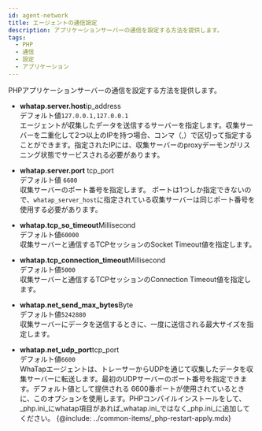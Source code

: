 ```yaml
---
id: agent-network
title: エージェントの通信設定
description: アプリケーションサーバーの通信を設定する方法を提供します。
tags:
  - PHP
  - 通信
  - 設定
  - アプリケーション
---
```


PHPアプリケーションサーバーの通信を設定する方法を提供します。

-   **whatap.server.host**<span class='type'>ip\_address</span><br/>
      デフォルト値`127.0.0.1,127.0.0.1`<br/>
      エージェントが収集したデータを送信するサーバーを指定します。収集サーバーを二重化して2つ以上のIPを持つ場合、コンマ（,）で区切って指定することができます。指定されたIPには、収集サーバーのproxyデーモンがリスニング状態でサービスされる必要があります。

-   **whatap.server.port** <span class='type'>tcp\_port</span><br/>
      デフォルト値 `6600`<br/>
      収集サーバーのポート番号を指定します。 ポートは1つしか指定できないので、`whatap_server_host`に指定されている収集サーバーは同じポート番号を使用する必要があります。

-   **whatap.tcp_so_timeout**<span class='type'>Millisecond</span><br/>
      デフォルト値`60000`<br/>
      収集サーバーと通信するTCPセッションのSocket Timeout値を指定します。

-   **whatap.tcp_connection_timeout**<span class='type'>Millisecond</span><br/>
      デフォルト値`5000`<br/>
      収集サーバーと通信するTCPセッションのConnection Timeout値を指定します。

-   **whatap.net_send_max_bytes**<span class='type'>Byte</span><br/>
      デフォルト値`5242880`<br/>
      収集サーバーにデータを送信するときに、一度に送信される最大サイズを指定します。

-   **whatap.net_udp_port**<span class='type'>tcp\_port</span><br/>
        デフォルト値`6600`<br/>
        WhaTapエージェントは、トレーサーからUDPを通じて収集したデータを収集サーバーに転送します。最初のUDPサーバーのポート番号を指定できます。デフォルト値として提供される 6600番ポートが使用されているときに、このオプションを使用します。PHPコンパイルインストールをして、_php.ini_にwhatap項目があれば_whatap.ini_ではなく_php.ini_に追加してください。
    {@include: ../common-items/_php-restart-apply.mdx}
